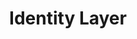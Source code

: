---
title: Identity Layer
description: Wallet/DID, optional KYC/KYB, verifiable credentials, account linking, privacy modes, and audit boundaries.
---